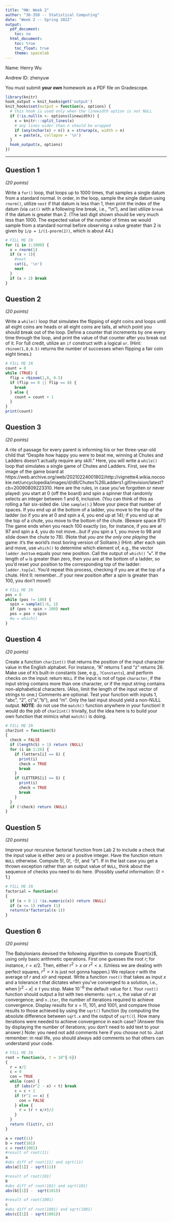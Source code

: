 ```yaml
---
title: "HW: Week 2"
author: "36-350 -- Statistical Computing"
date: "Week 2 -- Spring 2022"
output:
  pdf_document:
    toc: no
  html_document:
    toc: true
    toc_float: true
    theme: spacelab
---
```


Name: Henry Wu    

Andrew ID: zhenyuw

You must submit **your own** homework as a PDF file on Gradescope.

```r
library(knitr)
hook_output = knit_hooks$get('output')
knit_hooks$set(output = function(x, options) {
  # this hook is used only when the linewidth option is not NULL
  if (!is.null(n <- options$linewidth)) {
    x = knitr:::split_lines(x)
    # any lines wider than n should be wrapped
    if (any(nchar(x) > n)) x = strwrap(x, width = n)
    x = paste(x, collapse = '\n')
  }
  hook_output(x, options)
})
```

---


## Question 1
*(20 points)*

Write a `for()` loop, that loops up to 1000 times, that samples a single datum from a standard normal. In order, in the loop, sample the single datum using `rnorm()`, utilize `next` if that datum is less than 1, then print the index of the datum (via `cat()` with a following line break, i.e., "\\n"), and last utilize `break` if the datum is greater than 2. (The last digit shown should be very much less than 1000. The expected value of the number of times we would sample from a standard normal before observing a value greater than 2 is given by `1/p = 1/(1-pnorm(2))`, which is about 44.)
```r
# FILL ME IN
for (i in 1:1000) {
  x = rnorm(1)
  if (x < 1){
    #next
    cat(i, '\n')
    next
  }
  if (x > 2) break
}
```

## Question 2
*(20 points)*

Write a `while()` loop that simulates the flipping of eight coins and loops until all eight coins are heads or all eight coins are tails, at which point you should break out of the loop. Define a counter that increments by one every time through the loop, and print the value of that counter after you break out of it. For full credit, utilize an `if` construct with a logical `or`. (Hint: `rbinom(1,8,0.5)` returns the number of successes when flipping a fair coin eight times.)
```r
# FILL ME IN
count = 0
while (TRUE) {
  flip = rbinom(1,8, 0.5)
  if (flip == 0 || flip == 8) {
    break
  } else {
    count = count + 1
  }
}
print(count)
```

## Question 3
*(20 points)*

A rite of passage for every parent is informing his or her three-year-old child that "Despite how happy you were to beat me, winning at Chutes and Ladders doesn't actually require any skill." Here, you will write a `while()` loop that simulates a single game of Chutes and Ladders. First, see the image of the game board at https://web.archive.org/web/20210224001802/http://vignette4.wikia.nocookie.net/uncyclopedia/images/d/d8/Chutes%26Ladders1.gif/revision/latest?cb=20090809223310. Here are the rules, in case you've forgotten or never played: you start at 0 (off the board) and spin a spinner that randomly selects an integer between 1 and 6, inclusive. (You can think of this as rolling a fair six-sided die. Use `sample()`.) Move your piece that number of spaces. If you end up at the bottom of a ladder, you move to the top of the ladder (so if you are at 0 and spin a 4, you end up at 14); if you end up at the top of a chute, you move to the bottom of the chute. (Beware space 87!) The game ends when you reach 100 exactly (so, for instance, if you are at 97 and spin a 4, you do not move...but if you spin a 1, you move to 98 and slide down the chute to 78). (Note that *you are the only one playing* the game: it's the world's most boring version of Solitaire.) (Hint: after each spin and move, use `which()` to determine which element of, e.g., the vector `ladder.bottom` equals your new position. Call the output of `which()` "`w`". If the length of `w` is greater than zero, then you are at the bottom of a ladder, so you'd reset your position to the corresponding top of the ladder: `ladder.top[w]`. You'd repeat this process, checking if you are at the top of a chute. Hint II: remember...if your new position after a spin is greater than 100, you don't move!)
```r
# FILL ME IN
pos = 0
while (pos != 100) {
  spin = sample(1:6, 1)
  if (pos + spin > 100) next
  pos = pos + spin
  #w = which()
}
```

## Question 4
*(20 points)*

Create a function `char2int()` that returns the position of the input character value in the English alphabet. For instance, "A" returns 1 and "z" returns 26. Make use of `R`'s built-in constants (see, e.g., `?Constants`), and perform checks on the input: return `NULL` if the input is not of type `character`, if the input string contains more than one character, or if the input string contains non-alphabetical characters. (Also, limit the length of the input vector of strings to one.) Comments are optional. Test your function with inputs 1, "abc", "2", c("a","b"), and "m". Only the last input should yield a non-NULL output. **NOTE**: do not use the `match()` function anywhere in your function! It would do the job of `char2int()` trivially, but the idea here is to build your own function that mimics what `match()` is doing.
```r
# FILL ME IN
char2int = function(S)
{
  check = FALSE
  if (length(S) > 1) return (NULL)
  for (i in 1:26) {
    if (letters[i] == S) {
      print(i)
      check = TRUE
      break
    }
    if (LETTERS[i] == S) {
      print(i)
      check = TRUE
      break
    }
  }
  if (!check) return (NULL)
}
```

## Question 5
*(20 points)*

Improve your recursive factorial function from Lab 2 to include a check that the input value is either zero or a positive integer. Have the function return `NULL` otherwise. Compute 5!, 0!, -5!, and "a"!. If in the last case you get a thrown exception rather than an output value of `NULL`, think about the sequence of checks you need to do here. (Possibly useful information: 0! = 1.)
```r
# FILL ME IN
factorial = function(x)
{
  if (x < 0 || !is.numeric(x)) return (NULL)
  if (x <= 1) return (1)
  return(x*factorial(x-1))
}
```

## Question 6
*(20 points)*

The Babylonians devised the following algorithm to compute $\sqrt{x}$, using only basic arithmetic operations. First one guesses the root $r$; for instance, $r=x/2$. Then, either $r^2 > x$ or $r^2 < x$. (Unless we are dealing with perfect squares, $r^2 = x$ is just not gonna happen.) We replace $r$ with the average of $r$ and $x/r$ and repeat. Write a function `root()` that takes as input $x$ and a tolerance $t$ that dictates when you've converged to a solution, i.e., when $|r^2 - x| \leq t$ you stop. Make $10^{-6}$ the default value for $t$. Your `root()` function should output a list with two elements: `sqrt.x`, the value of $r$ at convergence; and `n.iter`, the number of iterations required to achieve convergence. Display results for $x$ = 11, 101, and 1001, and compare those results to those achieved by using the `sqrt()` function (by computing the absolute difference between `sqrt.x` and the output of `sqrt()`). How many iterations were needed to achieve convergence in each case? (Answer this by displaying the number of iterations; you don't need to add text to your answer.) Note: you need not add comments here if you choose not to. Just remember: in real life, you should always add comments so that others can understand your code.
```r
# FILL ME IN
root = function(x, t = 10^{-6})
{
  r = x/2
  c = 0
  con = TRUE
  while (con) {
    if (abs(r^2 - x) < t) break
    c = c + 1
    if (r^2 == x) {
      con = FALSE
    } else {
      r = (r + x/r)/2
    }
  }
  return (list(r, c))
}

a = root(11)
b = root(101)
c = root(1001)
#result of root(11)
a
#abs diff of root(11) and sqrt(11)
abs(a[[1]] - sqrt(11))

#result of root(101)
b 
#abs diff of root(101) and sqrt(101)
abs(b[[1]] -  sqrt(101))

#result of root(1001)
c
#abs diff of root(1001) and sqrt(1001)
abs(c[[1]] - sqrt(1001))
```
